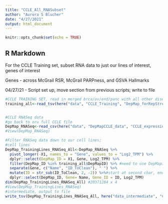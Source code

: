 ```yaml
---
title: "CCLE_All_RNASubset"
author: "Aurora S Blucher"
date: "4/27/2021"
output: html_document
---
```


```r
knitr::opts_chunk$set(echo = TRUE)
```

## R Markdown

For the CCLE Training set, subset RNA data to just our lines of interest, genes of interest

Genes - across McGrail RSR, McGrail PARPness, and GSVA Hallmarks 

04/27/21  - Script set up, move section from previous scripts; write to file

```r
#CCLE TRAINING SET, read in merged brca/ov/end/panc with all other diseases
training_all<-read_tsv(here("data", "CCLE_Training", "DepMap_forRepStress_AllDiseases_TRAINING_210427.tsv"))


#CCLE RNASeq data
#go back to oru full CCLE file
DepMap_RNASeq<-read_csv(here("data", "DepMapCCLE_data", "CCLE_expression.csv"))
#View(DepMap_RNASeq)

#Filter RNASeq data down to our cell lines; 
#cell lines
DepMap_TrainingLines_RNASeq_All<-DepMap_RNASeq %>%
  pivot_longer(-X1, names_to = "Gene", values_to = "Log2_TPM") %>%
  dplyr::select(DepMap_ID = X1, Gene, Log2_TPM) %>%
  filter(DepMap_ID %in% training_all$DepMapID) %>% #need to use DepMapID across data types
  separate(Gene, c("Name", "ID_ToClean"), " ") %>%
  mutate(ID = str_sub(ID_ToClean, 2, -2)) %>%#start at second char, end on 2nd to last chat -> remove "()"
  dplyr::select(DepMap_ID, Gene= Name, Gene_ID = ID, Log2_TPM)
dim(DepMap_TrainingLines_RNASeq_All) #20371284 x 4
#View(DepMap_TrainingLines_RNASeq)
#intermediate, output to file
write_tsv(DepMap_TrainingLines_RNASeq_All, here("data_intermediate", "CCLEDepMap_expression", "CCLEDepMap_TrainingLines_AllDiseases_RNASeq_LONG.tsv"))



```
